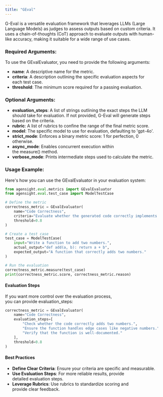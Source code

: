 ```yaml
---
title: "GEval"
---
```


G-Eval is a versatile evaluation framework that leverages LLMs (Large Language Models) as judges to assess outputs based on custom criteria. It uses a chain-of-thoughts (CoT) approach to evaluate outputs with human-like accuracy, making it suitable for a wide range of use cases.

### **Required Arguments:**

To use the GEvalEvaluator, you need to provide the following arguments:

- **name**: A descriptive name for the metric.
- **criteria**: A description outlining the specific evaluation aspects for each test case.
- **threshold**: The minimum score required for a passing evaluation.

### **Optional Arguments:**

- **evaluation_steps**: A list of strings outlining the exact steps the LLM should take for evaluation. If not provided, G-Eval will generate steps based on the criteria.
- **rubric**: A list of rubrics to confine the range of the final metric score.
- **model**: The specific model to use for evaluation, defaulting to 'gpt-4o'.
- **strict_mode**: Enforces a binary metric score: 1 for perfection, 0 otherwise.
- **async_mode**: Enables concurrent execution within the measure() method.
- **verbose_mode**: Prints intermediate steps used to calculate the metric.

### **Usage Example:**

Here's how you can use the GEvalEvaluator in your evaluation system:

```python
from agensight.eval.metrics import GEvalEvaluator
from agensight.eval.test_case import ModelTestCase

# Define the metric
correctness_metric = GEvalEvaluator(
    name="Code Correctness",
    criteria="Evaluate whether the generated code correctly implements the specified requirements.",
    threshold=0.8
)

# Create a test case
test_case = ModelTestCase(
    input="Write a function to add two numbers.",
    actual_output="def add(a, b): return a + b",
    expected_output="A function that correctly adds two numbers."
)

# Run the evaluation
correctness_metric.measure(test_case)
print(correctness_metric.score, correctness_metric.reason)
```

#### **Evaluation Steps**

If you want more control over the evaluation process, you can provide evaluation_steps:

```python
correctness_metric = GEvalEvaluator(
    name="Code Correctness",
    evaluation_steps=[
        "Check whether the code correctly adds two numbers.",
        "Ensure the function handles edge cases like negative numbers.",
        "Verify that the function is well-documented."
    ],
    threshold=0.8
)
```

#### **Best Practices**

- **Define Clear Criteria**: Ensure your criteria are specific and measurable.
- **Use Evaluation Steps**: For more reliable results, provide detailed evaluation steps.
- **Leverage Rubrics**: Use rubrics to standardize scoring and provide clear feedback.
